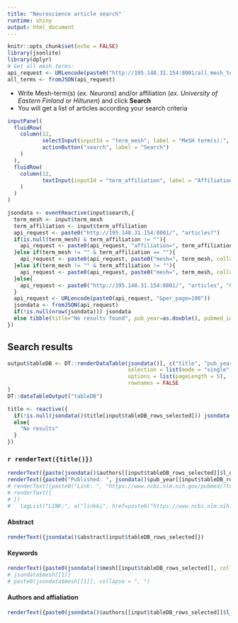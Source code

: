 ```yaml
---
title: "Neuroscience article search"
runtime: shiny
output: html_document
---
```


```r
knitr::opts_chunk$set(echo = FALSE)
library(jsonlite)
library(dplyr)
# Get all mesh terms:
api_request <- URLencode(paste0("http://195.148.31.154:8001/all_mesh_terms"))
all_terms <- fromJSON(api_request)
```

* Write Mesh-term(s) (*ex. Neurons*) and/or affiliation (*ex. University of Eastern Finland* or *Hiltunen*) and click **Search**
* You will get a list of articles according your search criteria

```r
inputPanel(
  fluidRow(
    column(12,
           selectInput(inputId = "term_mesh", label = "MeSH term(s):", choices = all_terms, selected = "Neurons", multiple = T),
           actionButton("search", label = "Search")
    )
  ),
  fluidRow(
    column(12, 
           textInput(inputId = "term_affiliation", label = "Affiliation/author:", value = "University of Eastern Finland")
    )
  )
)

jsondata <- eventReactive(input$search,{
  term_mesh <- input$term_mesh 
  term_affiliation <- input$term_affiliation
  api_request <- paste0("http://195.148.31.154:8001/", "articles?")
  if(is.null(term_mesh) & term_affiliation != ""){
    api_request <- paste0(api_request, "affiliation=", term_affiliation)
  }else if(term_mesh != "" & term_affiliation == ""){
    api_request <- paste0(api_request, paste0("mesh=", term_mesh, collapse = "&"))
  }else if(term_mesh != "" & term_affiliation != ""){
    api_request <- paste0(api_request, paste0("mesh=", term_mesh, collapse = "&"), "&affiliation=", term_affiliation)
  }else{
    api_request <- paste0("http://195.148.31.154:8001/", "articles", "&per_page=100")
  } 
  api_request <- URLencode(paste0(api_request, "&per_page=100"))
  jsondata <- fromJSON(api_request)
  if(!is.null(nrow(jsondata))) jsondata
  else tibble(title="No results found", pub_year=as.double(), pubmed_id=as.double(), abstract="", mesh="", authors="")
})

```


## Search results 

```r
output$tableDB <- DT::renderDataTable(jsondata()[, c("title", "pub_year")],  
                                      selection = list(mode = "single", selected = 1), 
                                      options = list(pageLength = 5), 
                                      rownames = FALSE
)
DT::dataTableOutput("tableDB")

title <- reactive({
  if(!is.null(jsondata()$title[input$tableDB_rows_selected])) jsondata()$title[input$tableDB_rows_selected]
  else{
    "No results"
  }
})
```


### `r renderText({title()})`
<!-- ## `r renderText({jsondata()$title[input$tableDB_rows_selected]})` -->

```r
renderText({paste(jsondata()$authors[[input$tableDB_rows_selected]]$l_name, jsondata()$authors[[input$tableDB_rows_selected]]$f_name, collapse = ", ")})
renderText({paste0("Published: ", jsondata()$pub_year[[input$tableDB_rows_selected]], " | ", "PubMed ID: ", jsondata()$pubmed_id[[input$tableDB_rows_selected]])})
# renderText({paste0("Link: ", "https://www.ncbi.nlm.nih.gov/pubmed/?term=", jsondata()$pubmed_id[[input$tableDB_rows_selected]],"")})
# renderText({
# })
#   tagList("LINK:", a("linkki", href=paste0("https://www.ncbi.nlm.nih.gov/pubmed/?term=", jsondata()$pubmed_id[[input$tableDB_rows_selected]])))  

```

#### Abstract

```r
renderText({jsondata()$abstract[input$tableDB_rows_selected]})
```


#### Keywords

```r
renderText({paste0(jsondata()$mesh[[input$tableDB_rows_selected]], collapse = ", ")})
# jsondata$mesh[[1]]
# paste0(jsondata$mesh[[1]], collapse = ", ")
```


#### Authors and affialiation

```r
renderText({paste0(jsondata()$authors[[input$tableDB_rows_selected]]$l_name, ", ", jsondata()$authors[[input$tableDB_rows_selected]]$f_name, " (",jsondata()$authors[[input$tableDB_rows_selected]]$affiliation,")", collapse = "; ")})
```

